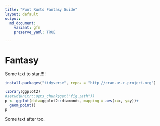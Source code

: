 ```yaml
---
title: "Punt Runts Fantasy Guide"
layout: default
output:
  md_document:
    variant: gfm
    preserve_yaml: TRUE

---
```

# Fantasy
Some text to start!!!!
```r
install.packages("tidyverse", repos = "http://cran.us.r-project.org")
```
```r
library(ggplot2)
#setwd(knitr::opts_chunk$get("fig.path"))
p <- ggplot(data=ggplot2::diamonds, mapping = aes(x=x, y=y))+
  geom_point()
p
```

Some text after too.
